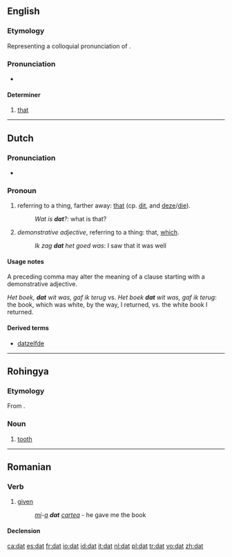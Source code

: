 {{see|DAT|dát|đắt}}
==English==

===Etymology===
Representing a colloquial pronunciation of {{term|that}}.

===Pronunciation===
*{{IPA|/dæt/}}

====Determiner====
{{en-det}}

# {{slang|or|dialectal|or|nonstandard}} [[that]]

----

==Dutch==

===Pronunciation===
*{{IPA|/dat/}}

===Pronoun===
{{infl|nl|pronoun|g=n|desc=demonstrative}}

# referring to a thing, farther away: [[that]] (cp. [[dit]], and [[deze]]/[[die]]).
#: ''Wat is '''dat'''?'': what is that?
# ''demonstrative adjective'', referring to a thing: that, [[which]].
#: ''Ik zag '''dat''' het goed was'': I saw that it was well

====Usage notes====
A preceding comma may alter the meaning of a clause starting with a demonstrative adjective.

''Het boek, '''dat''' wit was, gaf ik terug'' vs. ''Het boek '''dat''' wit was, gaf ik terug'': the book, which was white, by the way, I returned, vs. the white book I returned.

====Derived terms====
* [[datzelfde]]

----

==Rohingya==

===Etymology===
From {{Beng.|cit}}.

===Noun===
{{infl|cit|noun}}

# [[tooth]]

----

==Romanian==

===Verb===
{{ro-past|da}}

# [[given]]
#:''[[îmi|mi]]-[[a]] '''dat''' [[cartea]]'' - he gave me the book

====Declension====
{{ro-pp|da}}

[[ca:dat]]
[[es:dat]]
[[fr:dat]]
[[io:dat]]
[[id:dat]]
[[it:dat]]
[[nl:dat]]
[[pl:dat]]
[[tr:dat]]
[[vo:dat]]
[[zh:dat]]